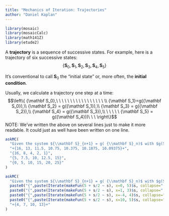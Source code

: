 ```yaml
---
title: "Mechanics of Iteration: Trajectories"
author: "Daniel Kaplan"
---
```


```r
library(mosaic)
library(mosaicCalc)
library(math141Z)
library(etude2)
```

A **trajectory** is a sequence of successive states. For example, here is a trajectory of six successive states: $$\{ {\mathbf S_0}, {\mathbf S_1},  {\mathbf S_2}, {\mathbf S_3}, {\mathbf S_4}, {\mathbf S_5}\}$$

It's conventional to call ${\mathbf S}_0$ the "initial state" or, more often, the **initial condition**.

Usually, we calculate a trajectory one step at a time:
$$\left\{ {\mathbf S_0},\ \ \ \ \ \ \ \ \ \ \ \ \ \ \ \ \ \\ {\mathbf S_1}=g({\mathbf S_0}),\\ {\mathbf S_2} = g({\mathbf S_1}),\\ {\mathbf S_3} = g({\mathbf S_2}),\\ {\mathbf S_4} = g({\mathbf S_3}),\\ \ \ \ \ \ {\mathbf S_5} = g({\mathbf S_4}))\ \ \ \right\}$$
NOTE: We've written the above on several lines just to make it more readable. It could just as well have been written on one line.


```r
askMC(
  "Given the system ${\\mathbf S}_{n+1} = g( {\\mathbf S}_n)$ with $g(S) \\equiv 5 + S/2$, which of these is a trajectory of the system?",
  "+{16, 13, 11.5, 10.75, 10.375, 10.1875, 10.09375}+",
  "{16, 8, 4, 2, 1}",
  "{5, 7.5, 10, 12.5, 15}",
  "{0, 5, 10, 15, 20, 25}"
)
``` 

```r
askMC(
  "Given the system ${\\mathbf S}_{n+1} = g( {\\mathbf S}_n)$ with $g(S) \\equiv 5 + S/2$, which of these is **NOT** a trajectory of the system?",
  paste0("{",paste(Iterate(makeFun(5 + s/2 ~ s), x=0, 5)$s, collapse=", "),"}"),
  paste0("{",paste(Iterate(makeFun(5 + s/2 ~ s), x=1, 3)$s, collapse=", "),"}"),
  paste0("{",paste(Iterate(makeFun(5 + s/2 ~ s), x=-4, 4)$s, collapse=", "),"}"),
  paste0("{",paste(Iterate(makeFun(5 + s/2 ~ s), x=10, 5)$s, collapse=", "),"}"),
  "+{4, 7, 10, 13}+"
)
```  

